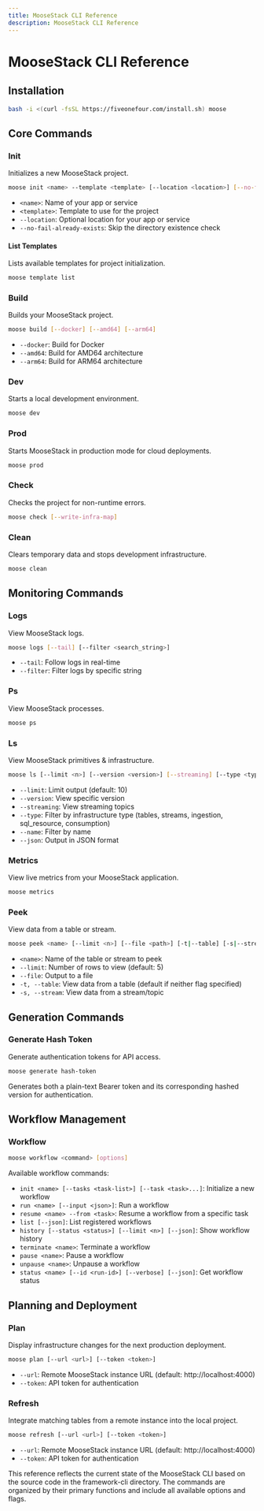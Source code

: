 ```yaml
---
title: MooseStack CLI Reference
description: MooseStack CLI Reference
---
```


# MooseStack CLI Reference

## Installation

```bash filename="Terminal" copy
bash -i <(curl -fsSL https://fiveonefour.com/install.sh) moose
```

## Core Commands

### Init
Initializes a new MooseStack project.
```bash
moose init <name> --template <template> [--location <location>] [--no-fail-already-exists]
```
- `<name>`: Name of your app or service
- `<template>`: Template to use for the project
- `--location`: Optional location for your app or service
- `--no-fail-already-exists`: Skip the directory existence check

#### List Templates
Lists available templates for project initialization.
```bash
moose template list
```

### Build
Builds your MooseStack project.
```bash
moose build [--docker] [--amd64] [--arm64]
```
- `--docker`: Build for Docker
- `--amd64`: Build for AMD64 architecture
- `--arm64`: Build for ARM64 architecture

### Dev
Starts a local development environment.
```bash
moose dev
```

### Prod
Starts MooseStack in production mode for cloud deployments.
```bash
moose prod
```

### Check
Checks the project for non-runtime errors.
```bash
moose check [--write-infra-map]
```

### Clean
Clears temporary data and stops development infrastructure.
```bash
moose clean
```

## Monitoring Commands

### Logs
View MooseStack logs.
```bash
moose logs [--tail] [--filter <search_string>]
```
- `--tail`: Follow logs in real-time
- `--filter`: Filter logs by specific string

### Ps
View MooseStack processes.
```bash
moose ps
```

### Ls
View MooseStack primitives & infrastructure.
```bash
moose ls [--limit <n>] [--version <version>] [--streaming] [--type <type>] [--name <name>] [--json]
```
- `--limit`: Limit output (default: 10)
- `--version`: View specific version
- `--streaming`: View streaming topics
- `--type`: Filter by infrastructure type (tables, streams, ingestion, sql_resource, consumption)
- `--name`: Filter by name
- `--json`: Output in JSON format

### Metrics
View live metrics from your MooseStack application.
```bash
moose metrics
```

### Peek
View data from a table or stream.
```bash
moose peek <name> [--limit <n>] [--file <path>] [-t|--table] [-s|--stream]
```
- `<name>`: Name of the table or stream to peek
- `--limit`: Number of rows to view (default: 5)
- `--file`: Output to a file
- `-t, --table`: View data from a table (default if neither flag specified)
- `-s, --stream`: View data from a stream/topic

## Generation Commands

### Generate Hash Token
Generate authentication tokens for API access.
```bash
moose generate hash-token
```
Generates both a plain-text Bearer token and its corresponding hashed version for authentication.

## Workflow Management

### Workflow
```bash
moose workflow <command> [options]
```

Available workflow commands:
- `init <name> [--tasks <task-list>] [--task <task>...]`: Initialize a new workflow
- `run <name> [--input <json>]`: Run a workflow
- `resume <name> --from <task>`: Resume a workflow from a specific task
- `list [--json]`: List registered workflows
- `history [--status <status>] [--limit <n>] [--json]`: Show workflow history
- `terminate <name>`: Terminate a workflow
- `pause <name>`: Pause a workflow
- `unpause <name>`: Unpause a workflow
- `status <name> [--id <run-id>] [--verbose] [--json]`: Get workflow status

## Planning and Deployment

### Plan
Display infrastructure changes for the next production deployment.
```bash
moose plan [--url <url>] [--token <token>]
```
- `--url`: Remote MooseStack instance URL (default: http://localhost:4000)
- `--token`: API token for authentication

### Refresh
Integrate matching tables from a remote instance into the local project.
```bash
moose refresh [--url <url>] [--token <token>]
```
- `--url`: Remote MooseStack instance URL (default: http://localhost:4000)
- `--token`: API token for authentication

This reference reflects the current state of the MooseStack CLI based on the source code in the framework-cli directory. The commands are organized by their primary functions and include all available options and flags.
